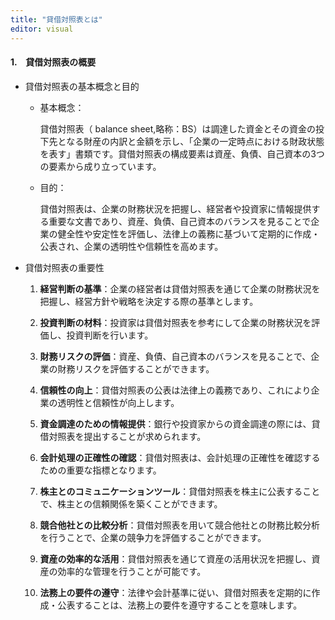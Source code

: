 ```yaml
---
title: "貸借対照表とは"
editor: visual
---
```


#### 1.　貸借対照表の概要

-   貸借対照表の基本概念と目的

    -   基本概念：

        貸借対照表（ balance sheet,略称：BS）は調達した資金とその資金の投下先となる財産の内訳と金額を示し、「企業の一定時点における財政状態を表す」書類です。貸借対照表の構成要素は資産、負債、自己資本の3つの要素から成り立っています。

    -   目的：

        貸借対照表は、企業の財務状況を把握し、経営者や投資家に情報提供する重要な文書であり、資産、負債、自己資本のバランスを見ることで企業の健全性や安定性を評価し、法律上の義務に基づいて定期的に作成・公表され、企業の透明性や信頼性を高めます。

-   貸借対照表の重要性

    1.  **経営判断の基準**：企業の経営者は貸借対照表を通じて企業の財務状況を把握し、経営方針や戦略を決定する際の基準とします。

    2.  **投資判断の材料**：投資家は貸借対照表を参考にして企業の財務状況を評価し、投資判断を行います。

    3.  **財務リスクの評価**：資産、負債、自己資本のバランスを見ることで、企業の財務リスクを評価することができます。

    4.  **信頼性の向上**：貸借対照表の公表は法律上の義務であり、これにより企業の透明性と信頼性が向上します。

    5.  **資金調達のための情報提供**：銀行や投資家からの資金調達の際には、貸借対照表を提出することが求められます。

    6.  **会計処理の正確性の確認**：貸借対照表は、会計処理の正確性を確認するための重要な指標となります。

    7.  **株主とのコミュニケーションツール**：貸借対照表を株主に公表することで、株主との信頼関係を築くことができます。

    8.  **競合他社との比較分析**：貸借対照表を用いて競合他社との財務比較分析を行うことで、企業の競争力を評価することができます。

    9.  **資産の効率的な活用**：貸借対照表を通じて資産の活用状況を把握し、資産の効率的な管理を行うことが可能です。

    10. **法務上の要件の遵守**：法律や会計基準に従い、貸借対照表を定期的に作成・公表することは、法務上の要件を遵守することを意味します。
